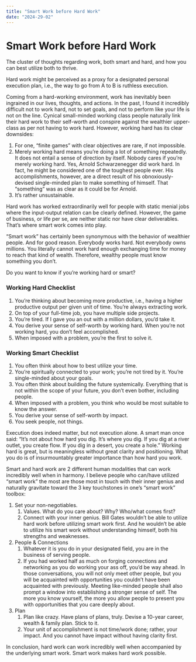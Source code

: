 ```yaml
---
title: "Smart Work before Hard Work"
date: "2024-29-02"
---
```


# Smart Work before Hard Work

The cluster of thoughts regarding work, both smart and hard, and how you can best utilize both to thrive.

Hard work might be perceived as a proxy for a designated personal execution plan, i.e., the way to go from A to B is ruthless execution. 

Coming from a hard-working environment, work has inevitably been ingrained in our lives, thoughts, and actions. In the past, I found it incredibly difficult not to work hard, not to set goals, and not to perform like your life is not on the line. Cynical small-minded working class people naturally link their hard work to their self-worth and conspire against the wealthier upper-class as per not having to work hard. However, working hard has its clear downsides:

1. For one, “finite games” with clear objectives are rare, if not impossible.
2. Merely working hard means you’re doing a lot of something repeatedly. It does not entail a sense of direction by itself. Nobody cares if you’re merely working hard. Yes, Arnold Schwarzenegger did work hard. In fact, he might be considered one of the toughest people ever. His accomplishments, however, are a direct result of his obnoxiously-devised single-minded plan to make something of himself. That “something” was as clear as it could be for Arnold.
3. It’s rather unsustainable.

Hard work has worked extraordinarily well for people with static menial jobs where the input-output relation can be clearly defined. However, the game of business, or life per se, are neither static nor have clear deliverables. That’s where smart work comes into play.

“Smart work” has certainly been synonymous with the behavior of wealthier people. And for good reason. Everybody works hard. Not everybody owns millions. You literally cannot work hard enough exchanging time for money to reach that kind of wealth. Therefore, wealthy people must know something you don’t.

Do you want to know if you’re working hard or smart?

### Working Hard Checklist

1. You’re thinking about becoming more productive, i.e., having a higher productive output per given unit of time. You’re always extracting work.
2. On top of your full-time job, you have multiple side projects.
3. You’re tired. If I gave you an out with a million dollars, you’d take it.
4. You derive your sense of self-worth by working hard. When you’re not working hard, you don’t feel accomplished.
5. When imposed with a problem, you’re the first to solve it.

### Working Smart Checklist

1. You often think about how to best utilize your time.
2. You’re spiritually connected to your work; you’re not tired by it. You’re single-minded about your goals.
3. You often think about building the future systemically. Everything that is not within the scope of your future, you don’t even bother, including people.
4. When imposed with a problem, you think who would be most suitable to know the answer.
5. You derive your sense of self-worth by impact.
6. You seek people, not things.

Execution does indeed matter, but not execution alone. A smart man once said: “It’s not about how hard you dig. It’s where you dig. If you dig at a river outlet, you create flow. If you dig in a desert, you create a hole.” Working hard is great, but is meaningless without great clarity and positioning. What you do is of insurmountably greater importance than how hard you work.

Smart and hard work are 2 different human modalities that can work incredibly well when in harmony. I believe people who can/have utilized “smart work” the most are those most in touch with their inner genius and naturally gravitate toward the 3 key touchstones in one’s “smart work” toolbox:

1. Set your non-negotiables.
    1. Values. What do you care about? Why? Who/what comes first?
    2. Connect with your inner genius. Bill Gates wouldn’t be able to utilize hard work before utilizing smart work first. And he wouldn’t be able to utilize his smart work without understanding himself, both his strengths and weaknesses.
2. People & Connections
    1. Whatever it is you do in your designated field, you are in the business of serving people.
    2. If you had worked half as much on forging connections and networking as you do working your ass off, you’d be way ahead. In those conversations, you will not only meet other people, but you will be acquainted with opportunities you couldn’t have been acquainted with previously. Meeting like-minded people shall also prompt a window into establishing a stronger sense of self. The more you know yourself, the more you allow people to present you with opportunities that you care deeply about.
3. Plan
    1. Plan like crazy. Have plans of plans, truly. Devise a 10-year career, wealth & family plan. Stick to it.
    2. Your unit of accomplishment is not time/work done; rather, your impact. And you cannot have impact without having clarity first.

In conclusion, hard work can work incredibly well when accompanied by the underlying smart work. Smart work makes hard work possible.
